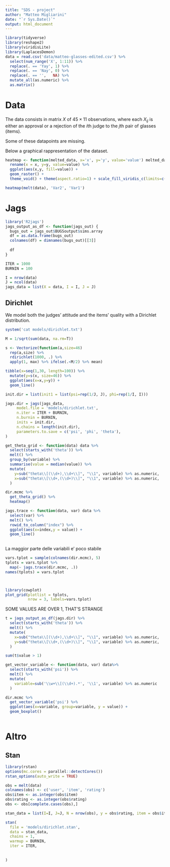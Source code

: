 ```yaml
---
title: "SDS - project"
author: "Matteo Migliarini"
date: "`r Sys.Date()`"
output: html_document
---
```

```r
library(tidyverse)
library(reshape2)
library(viridisLite)
library(LaplacesDemon)
data = read.csv('data/matteo-glasses-edited.csv') %>% 
  select(num_range('X', 1:11)) %>%
  replace(. == 'Yay', 1) %>%
  replace(. == 'Nay', 0) %>% 
  replace(. == '',   NA) %>%
  mutate_all(as.numeric) %>%
  as.matrix()
```

# Data
The data consists in matrix $X$ of $45 \times 11$ observations, where each $X_{ij}$ is either an approval or a rejection of the $i$th judge to the $j$th pair of glasses (items).

Some of these datapoints are missing.

Below a graphical rappresentation of the dataset.
```r
heatmap <- function(melted_data, x='x', y='y', value='value') melted_data %>%
  rename(x = x, y=y, value=value) %>%
  ggplot(aes(x,y, fill=value)) +
  geom_raster() +
  theme_void() + theme(aspect.ratio=1) + scale_fill_viridis_c(limits=c(0,1))

heatmap(melt(data), 'Var2', 'Var1')
```

# Jags
```r
library('R2jags')
jags_output_as_df <- function(jags_out) {
  bugs_out = jags_out$BUGSoutput$sims.array
  df = as.data.frame(bugs_out)
  colnames(df) = dimnames(bugs_out)[[3]]
  
  df
}

ITER = 1000
BURNIN = 100

I = nrow(data)
J = ncol(data)
jags_data = list(X = data, I = I, J = J)
```


## Dirichlet 
We model both the judges' attitude and the items' quality with a Dirichlet distribution.

```r
system('cat models/dirichlet.txt')
```


```r
M = 1/sqrt(sum(data, na.rm=T))

s <- Vectorize(function(a,size=46) 
  rep(a,size) %>%
  rdirichlet(1000, .) %>%
  apply(1, max) %>% ifelse(.<M/2) %>% mean)

tibble(x=seq(1,30, length=100)) %>%
  mutate(y=s(x, size=46)) %>%
  ggplot(aes(x=x,y=y)) +
  geom_line()
```


```r
init.dir = list(init1 = list(psi=rep(1/J, J), phi=rep(1/I, I)))

jags.dir = jags(jags_data,
     model.file = 'models/dirichlet.txt',
     n.iter = ITER + BURNIN,
     n.burnin = BURNIN,
     inits = init.dir,
     n.chains = length(init.dir),
     parameters.to.save = c('psi', 'phi', 'theta'),
)
```


```r
get_theta_grid <- function(data) data %>%
  select(starts_with('theta')) %>%
  melt() %>%
  group_by(variable) %>%
  summarise(value = median(value)) %>%
  mutate(
    y=sub("theta\\[(\\d+),\\d+\\]", "\\1", variable) %>% as.numeric,
    x=sub("theta\\[\\d+,(\\d+)\\]", "\\1", variable) %>% as.numeric,
  )

dir.mcmc %>%
  get_theta_grid() %>%
  heatmap()
```

```r
jags.trace <- function(data, var) data %>%
  select(var) %>%
  melt() %>%
  rowid_to_column("index") %>%
  ggplot(aes(x=index,y = value)) +
  geom_line()
  
```

La maggior parte delle variabili e' poco stabile
```r
vars.tplot = sample(colnames(dir.mcmc), 5)
tplots = vars.tplot %>%
  map(~ jags.trace(dir.mcmc, .))
names(tplots) = vars.tplot 



library(cowplot)
plot_grid(plotlist = tplots,
          nrow = 3, labels=vars.tplot)
```

SOME VALUES ARE OVER 1, THAT'S STRANGE
```r
t = jags_output_as_df(jags.dir) %>%
  select(starts_with('theta')) %>%
  melt() %>%
  mutate(
    x=sub("theta\\[(\\d+),\\d+\\]", "\\1", variable) %>% as.numeric,
    y=sub("theta\\[\\d+,(\\d+)\\]", "\\1", variable) %>% as.numeric,
  )

sum(t$value > 1)
```

```r
get_vector_variable <- function(data, var) data%>%
  select(starts_with('psi')) %>%
  melt() %>%
  mutate(
    variable=sub('\\w+\\[(\\d+).*', '\\1', variable) %>% as.numeric
  )

dir.mcmc %>%
  get_vector_variable('psi') %>%
  ggplot(aes(x=variable, group=variable, y = value)) +
  geom_boxplot()
  
```
# Altro
## Stan
```r
library(rstan)
options(mc.cores = parallel::detectCores())
rstan_options(auto_write = TRUE)

obs = melt(data)
colnames(obs) <- c('user', 'item', 'rating')
obs$item <- as.integer(obs$item)
obs$rating <- as.integer(obs$rating)
obs <- obs[complete.cases(obs),]

stan_data = list(I=I, J=J, N = nrow(obs), y = obs$rating, item = obs$item, user = obs$user, psi_0=1, phi_0=1)

stan(
  file = 'models/dirichlet.stan',
  data = stan_data,
  chains = 1,
  warmup = BURNIN,
  iter = ITER,
  
  
)
```

